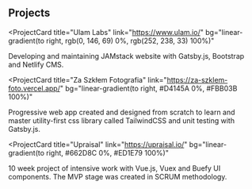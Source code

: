 ## Projects

<ProjectCard
  title="Ulam Labs"
  link="https://www.ulam.io/"
  bg="linear-gradient(to right, rgb(0, 146, 69) 0%, rgb(252, 238, 33) 100%)"
>
  Developing and maintaining JAMstack website with Gatsby.js, Bootstrap and
  Netlify CMS.
</ProjectCard>

<ProjectCard
  title="Za Szkłem Fotografia"
  link="https://za-szklem-foto.vercel.app/"
  bg="linear-gradient(to right, #D4145A 0%, #FBB03B 100%)"
>
  Progressive web app created and designed from scratch to learn and master
  utility-first css library called TailwindCSS and unit testing with Gatsby.js.
</ProjectCard>

<ProjectCard
  title="Upraisal"
  link="https://upraisal.io/"
  bg="linear-gradient(to right, #662D8C 0%, #ED1E79 100%)"
>
  10 week project of intensive work with Vue.js, Vuex and Buefy UI components.
  The MVP stage was created in SCRUM methodology.
</ProjectCard>
